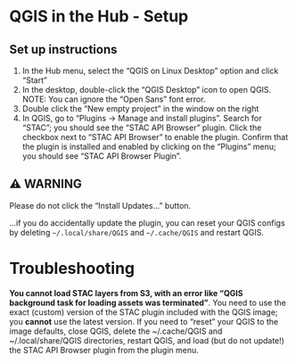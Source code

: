 # QGIS in the Hub - Setup

## Set up instructions

1. In the Hub menu, select the “QGIS on Linux Desktop” option and click “Start”
2. In the desktop, double-click the “QGIS Desktop” icon to open QGIS. NOTE: You can ignore the “Open Sans” font error.
3. Double click the “New empty project” in the window on the right
4. In QGIS, go to “Plugins → Manage and install plugins”. Search for “STAC”; you should see the “STAC API Browser” plugin. Click the checkbox next to “STAC API Browser” to enable the plugin. Confirm that the plugin is installed and enabled by clicking on the “Plugins” menu; you should see “STAC API Browser Plugin”.

## ⚠️ WARNING

Please do not click the "Install Updates..." button.

...if you do accidentally update the plugin, you can reset your QGIS configs by deleting `~/.local/share/QGIS` and `~/.cache/QGIS` and restart QGIS.

# **Troubleshooting**

**You cannot load STAC layers from S3, with an error like “QGIS background task for loading assets was terminated”**. You need to use the exact (custom) version of the STAC plugin included with the QGIS image; you **cannot** use the latest version. If you need to “reset” your QGIS to the image defaults, close QGIS, delete the ~/.cache/QGIS and ~/.local/share/QGIS directories, restart QGIS, and load (but do not update!) the STAC API Browser plugin from the plugin menu.